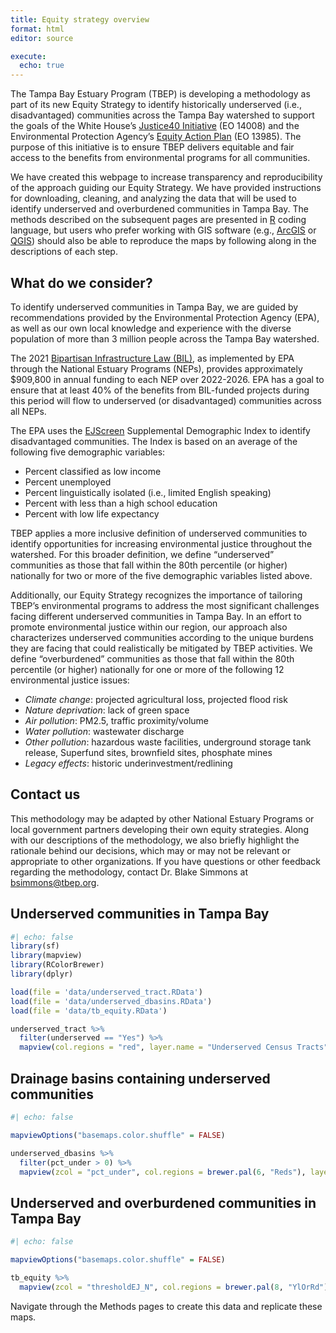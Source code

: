 ```yaml
---
title: Equity strategy overview
format: html
editor: source

execute:
  echo: true
---
```


The Tampa Bay Estuary Program (TBEP) is developing a methodology as part of its new Equity Strategy to identify historically underserved (i.e., disadvantaged) communities across the Tampa Bay watershed to support the goals of the White House's [Justice40 Initiative](https://www.whitehouse.gov/environmentaljustice/justice40/){target="_blank"} (EO 14008) and the Environmental Protection Agency's [Equity Action Plan](https://www.epa.gov/environmentaljustice/equity-action-plan){target="_blank"} (EO 13985). The purpose of this initiative is to ensure TBEP delivers equitable and fair access to the benefits from environmental programs for all communities.

We have created this webpage to increase transparency and reproducibility of the approach guiding our Equity Strategy. We have provided instructions for downloading, cleaning, and analyzing the data that will be used to identify underserved and overburdened communities in Tampa Bay. The methods described on the subsequent pages are presented in [R](https://www.r-project.org/){target="_blank"} coding language, but users who prefer working with GIS software (e.g., [ArcGIS](https://www.esri.com/en-us/arcgis/about-arcgis/overview){target="_blank"} or [QGIS](https://www.qgis.org/en/site/){target="_blank"}) should also be able to reproduce the maps by following along in the descriptions of each step.

## What do we consider?

To identify underserved communities in Tampa Bay, we are guided by recommendations provided by the Environmental Protection Agency (EPA), as well as our own local knowledge and experience with the diverse population of more than 3 million people across the Tampa Bay watershed.

The 2021 [Bipartisan Infrastructure Law (BIL)](https://www.govinfo.gov/content/pkg/PLAW-117publ58/pdf/PLAW-117publ58.pdf){target="_blank"}, as implemented by EPA through the National Estuary Programs (NEPs), provides approximately \$909,800 in annual funding to each NEP over 2022-2026. EPA has a goal to ensure that at least 40% of the benefits from BIL-funded projects during this period will flow to underserved (or disadvantaged) communities across all NEPs.

The EPA uses the [EJScreen](https://www.epa.gov/ejscreen){target="_blank"} Supplemental Demographic Index to identify disadvantaged communities. The Index is based on an average of the following five demographic variables:

-   Percent classified as low income
-   Percent unemployed
-   Percent linguistically isolated (i.e., limited English speaking)
-   Percent with less than a high school education
-   Percent with low life expectancy

TBEP applies a more inclusive definition of underserved communities to identify opportunities for increasing environmental justice throughout the watershed. For this broader definition, we define "underserved" communities as those that fall within the 80th percentile (or higher) nationally for two or more of the five demographic variables listed above.

Additionally, our Equity Strategy recognizes the importance of tailoring TBEP's environmental programs to address the most significant challenges facing different underserved communities in Tampa Bay. In an effort to promote environmental justice within our region, our approach also characterizes underserved communities according to the unique burdens they are facing that could realistically be mitigated by TBEP activities. We define "overburdened" communities as those that fall within the 80th percentile (or higher) nationally for one or more of the following 12 environmental justice issues:

-   *Climate change*: projected agricultural loss, projected flood risk
-   *Nature deprivation*: lack of green space
-   *Air pollution*: PM2.5, traffic proximity/volume
-   *Water pollution*: wastewater discharge
-   *Other pollution*: hazardous waste facilities, underground storage tank release, Superfund sites, brownfield sites, phosphate mines
-   *Legacy effects*: historic underinvestment/redlining

## Contact us

This methodology may be adapted by other National Estuary Programs or local government partners developing their own equity strategies. Along with our descriptions of the methodology, we also briefly highlight the rationale behind our decisions, which may or may not be relevant or appropriate to other organizations. If you have questions or other feedback regarding the methodology, contact Dr. Blake Simmons at [bsimmons\@tbep.org](mailto:bsimmons@tbep.org).

## Underserved communities in Tampa Bay

```r
#| echo: false
library(sf)
library(mapview)
library(RColorBrewer)
library(dplyr)

load(file = 'data/underserved_tract.RData')
load(file = 'data/underserved_dbasins.RData')
load(file = 'data/tb_equity.RData')

underserved_tract %>%
  filter(underserved == "Yes") %>%
  mapview(col.regions = "red", layer.name = "Underserved Census Tracts")
```

## Drainage basins containing underserved communities

```r
#| echo: false

mapviewOptions("basemaps.color.shuffle" = FALSE)

underserved_dbasins %>%
  filter(pct_under > 0) %>%
  mapview(zcol = "pct_under", col.regions = brewer.pal(6, "Reds"), layer.name = "Underserved Tracts (% of DB)", label = "WATERBODY_NAME")
```

## Underserved and overburdened communities in Tampa Bay

```r
#| echo: false

mapviewOptions("basemaps.color.shuffle" = FALSE)

tb_equity %>%
  mapview(zcol = "thresholdEJ_N", col.regions = brewer.pal(8, "YlOrRd"), layer.name = "No. of Burdens", label = "EJissues1")
```

Navigate through the Methods pages to create this data and replicate these maps.
